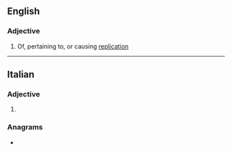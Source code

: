 ==English==

===Adjective===
{{en-adj}}

# Of, pertaining to, or causing [[replication]]

----

==Italian==

===Adjective===
{{head|it|adjective form}}

# {{feminine plural of|it|replicativo}}

===Anagrams===
* {{anagrams|it|a=aceeiilprtv|parte civile|replicatevi}}